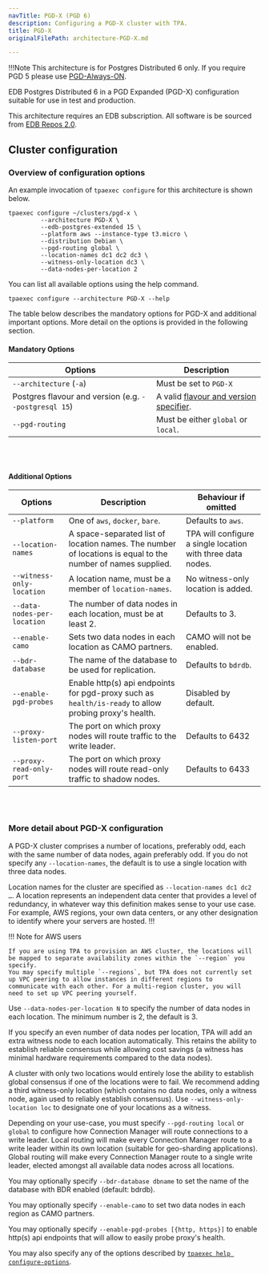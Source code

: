 ```yaml
---
navTitle: PGD-X (PGD 6)
description: Configuring a PGD-X cluster with TPA.
title: PGD-X
originalFilePath: architecture-PGD-X.md

---
```


!!!Note
   This architecture is for Postgres Distributed 6 only.
   If you require PGD 5 please use [PGD-Always-ON](architecture-PGD-Always-ON/).

   EDB Postgres Distributed 6 in a PGD Expanded (PGD-X) configuration
   suitable for use in test and production.

   This architecture requires an EDB subscription.
   All software is be sourced from [EDB Repos 2.0](reference/edb_repositories/).

## Cluster configuration

### Overview of configuration options

An example invocation of `tpaexec configure` for this architecture
is shown below.

```shell
tpaexec configure ~/clusters/pgd-x \
         --architecture PGD-X \
         --edb-postgres-extended 15 \
         --platform aws --instance-type t3.micro \
         --distribution Debian \
         --pgd-routing global \
         --location-names dc1 dc2 dc3 \
         --witness-only-location dc3 \
         --data-nodes-per-location 2
```

You can list all available options using the help command.

```shell
tpaexec configure --architecture PGD-X --help
```

The table below describes the mandatory options for PGD-X
and additional important options.
More detail on the options is provided in the following section.

#### Mandatory Options

| Options                                               | Description                                                                               |
| ----------------------------------------------------- | ----------------------------------------------------------------------------------------- |
| `--architecture` (`-a`)                               | Must be set to `PGD-X`                                                                    |
| Postgres flavour and version (e.g. `--postgresql 15`) | A valid [flavour and version specifier](tpaexec-configure/#postgres-flavour-and-version). |
| `--pgd-routing`                                       | Must be either `global` or `local`.                                                       |

<br/><br/>

#### Additional Options

| Options                     | Description                                                                                                 | Behaviour if omitted                                        |
| --------------------------- | ----------------------------------------------------------------------------------------------------------- | ----------------------------------------------------------- |
| `--platform`                | One of `aws`, `docker`, `bare`.                                                                             | Defaults to `aws`.                                          |
| `--location-names`          | A space-separated list of location names. The number of locations is equal to the number of names supplied. | TPA will configure a single location with three data nodes. |
| `--witness-only-location`   | A location name, must be a member of `location-names`.                                                      | No witness-only location is added.                          |
| `--data-nodes-per-location` | The number of data nodes in each location, must be at least 2.                                              | Defaults to 3.                                              |
| `--enable-camo`             | Sets two data nodes in each location as CAMO partners.                                                      | CAMO will not be enabled.                                   |
| `--bdr-database`            | The name of the database to be used for replication.                                                        | Defaults to `bdrdb`.                                        |
| `--enable-pgd-probes`       | Enable http(s) api endpoints for pgd-proxy such as `health/is-ready` to allow probing proxy's health.       | Disabled by default.                                        |
| `--proxy-listen-port`       | The port on which proxy nodes will route traffic to the write leader.                                       | Defaults to 6432                                            |
| `--proxy-read-only-port`    | The port on which proxy nodes will route read-only traffic to shadow nodes.                                 | Defaults to 6433                                            |

<br/><br/>

### More detail about PGD-X configuration

A PGD-X cluster comprises a number of locations, preferably odd,
each with the same number of data nodes, again preferably odd. If you do
not specify any `--location-names`, the default is to use a single
location with three data nodes.

Location names for the cluster are specified as
`--location-names dc1 dc2 …`. A location represents an independent
data center that provides a level of redundancy, in whatever way
this definition makes sense to your use case. For example, AWS
regions, your own data centers, or any other designation to identify
where your servers are hosted.
!!!

!!! Note for AWS users

    If you are using TPA to provision an AWS cluster, the locations will
    be mapped to separate availability zones within the `--region` you
    specify.
    You may specify multiple `--regions`, but TPA does not currently set
    up VPC peering to allow instances in different regions to
    communicate with each other. For a multi-region cluster, you will
    need to set up VPC peering yourself.

Use `--data-nodes-per-location N` to specify the number of data
nodes in each location. The minimum number is 2, the default is 3.

If you specify an even number of data nodes per location, TPA will add
an extra witness node to each location automatically. This retains the
ability to establish reliable consensus while allowing cost savings (a
witness has minimal hardware requirements compared to the data nodes).

A cluster with only two locations would entirely lose the ability to
establish global consensus if one of the locations were to fail. We
recommend adding a third witness-only location (which contains no data
nodes, only a witness node, again used to reliably establish consensus).
Use `--witness-only-location loc` to designate one of your locations as
a witness.

Depending on your use-case, you must specify `--pgd-routing local`
or `global` to configure how Connection Manager will route connections to a write
leader. Local routing will make every Connection Manager route to a write leader
within its own location (suitable for geo-sharding applications). Global
routing will make every Connection Manager route to a single write leader, elected
amongst all available data nodes across all locations.

You may optionally specify `--bdr-database dbname` to set the name of
the database with BDR enabled (default: bdrdb).

You may optionally specify `--enable-camo` to set two data nodes in
each region as CAMO partners.

You may optionally specify `--enable-pgd-probes [{http, https}]` to
enable http(s) api endpoints that will allow to easily probe proxy's health.

You may also specify any of the options described by
[`tpaexec help configure-options`](tpaexec-configure/).
